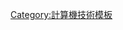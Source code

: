 <noinclude>{{NoteTA|G1=IT}}</noinclude>
{{Navbox
| name      = 電腦中介傳播
| title     = [[電腦中介傳播]]
| bodyclass = hlist

| above = 
* [[网络聊天]]
* [[在线讨论]]
* [[通讯软件]]
* [[群件]]
* [[社交网络服务]]
* [[虚拟学习环境]]

| group1 = [[异步会议]]
| list1  = 
* [[电子邮件]]
* [[邮件列表]]
* [[FidoNet]]
* [[Usenet]]
* [[网络论坛]]
** 文字板
** {{Tsl|en|Imageboard|图像板}}
* [[:en:Shoutbox]]
* [[电子布告栏系统]]

| group2 = [[同步会议]]
| list2  = 
* [[数据会议]]
* [[即时消息]]
* [[IRC]]
* [[局域网消息传送]]
* [[Talker]]
* [[视频聊天]]
* [[语音聊天]]
* [[IP电话]]
* {{Tsl|en|Web Chat}}
* [[Web会议]]

| group3 = 出版
| list3  = 
* [[網誌|博客]]
* -{zh-cn:[[微博]]; zh-tw:[[微網誌]];}-
* [[Wiki]]


| group4 = 其他
| list4  = 
* [[網路論戰]]

}}<noinclude>
[[Category:計算機技術模板]]
</noinclude>
